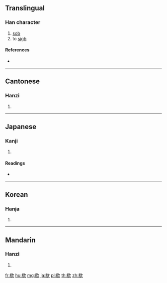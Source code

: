 ==Translingual==

===Han character===
{{Han char|rn=76|rad=欠|as=07|sn=11|four=47282|canj=KBNO|ids=⿰希欠}}

# [[sob]]
# to [[sigh]]

====References====
* {{Han ref|kx=0568.040|dkj=16087|dj=0956.170|hdz=32140.060|uh=6B37|ud=27447|bh=D5D8|bd=54744}}

----

==Cantonese==

===Hanzi===
{{yue-hanzi|jyut=|y=hei1}}

# {{defn|lang=yue|sort=欠07}}

----

==Japanese==

===Kanji===
{{ja-kanji|grade=|rs=欠07}}

# {{defn|lang=ja|sort=欠07}}

====Readings====
* {{ja-readings|on=[[き]] (ki)|kun=[[なげく]] (nageku)}}

----

==Korean==

===Hanja===
{{ko-hanja|hangeul=희|eumhun=|rv=hui|mr=hŭi|y=huy}}

# {{defn|lang=ko|sort=欠07}}

----

==Mandarin==

===Hanzi===
{{cmn-hanzi|pin=[[xī]] ([[xi1]])|wg=hsi<sup>1</sup>}}

# {{defn|lang=cmn|sort=欠07}}

[[fr:欷]]
[[hu:欷]]
[[mg:欷]]
[[ja:欷]]
[[pl:欷]]
[[th:欷]]
[[zh:欷]]